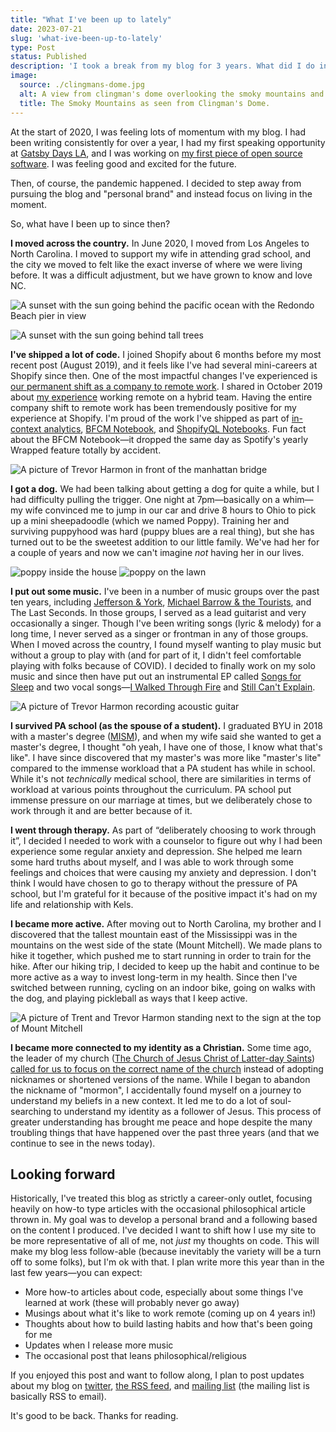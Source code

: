 ```yaml
---
title: "What I've been up to lately"
date: 2023-07-21
slug: 'what-ive-been-up-to-lately'
type: Post
status: Published
description: 'I took a break from my blog for 3 years. What did I do in the meantime?'
image:
  source: ./clingmans-dome.jpg
  alt: A view from clingman's dome overlooking the smoky mountains and a path leading up to the lookout spot.
  title: The Smoky Mountains as seen from Clingman's Dome.
---
```


At the start of 2020, I was feeling lots of momentum with my blog. I had been writing consistently for over a year, I had my first speaking opportunity at [Gatsby Days LA](https://thetrevorharmon.com/blog/sell-things-fast-with-gatsby-and-shopify/), and I was working on [my first piece of open source software](https://github.com/thetrevorharmon/gatsby-theme-shopify-manager). I was feeling good and excited for the future.

Then, of course, the pandemic happened. I decided to step away from pursuing the blog and "personal brand" and instead focus on living in the moment.

So, what have I been up to since then?

**I moved across the country.** In June 2020, I moved from Los Angeles to North Carolina. I moved to support my wife in attending grad school, and the city we moved to felt like the exact inverse of where we were living before. It was a difficult adjustment, but we have grown to know and love NC.

![A sunset with the sun going behind the pacific ocean with the Redondo Beach pier in view](./last-ca-sunset.jpeg 'The last sunset we saw before moving from LA.')

![A sunset with the sun going behind tall trees](./first-nc-sunset.jpeg 'The first sunset I have a picture of in NC.')

**I've shipped a lot of code.** I joined Shopify about 6 months before my most recent post (August 2019), and it feels like I've had several mini-careers at Shopify since then. One of the most impactful changes I've experienced is [our permanent shift as a company to remote work](https://www.fool.com/investing/2020/05/22/shopify-is-going-all-in-on-remote-work.aspx). I shared in October 2019 about [my experience](https://thetrevorharmon.com/blog/what-I-learned-from-my-first-month-working-remote/) working remote on a hybrid team. Having the entire company shift to remote work has been tremendously positive for my experience at Shopify. I'm proud of the work I've shipped as part of [in-context analytics](https://shopify.engineering/shopify-in-context-analytics), [BFCM Notebook](https://twitter.com/Shopify/status/1466152432392675333?s=20), and [ShopifyQL Notebooks](https://www.shopify.com/editions/winter2023). Fun fact about the BFCM Notebook—it dropped the same day as Spotify's yearly Wrapped feature totally by accident.

![A picture of Trevor Harmon in front of the manhattan bridge](./visiting-new-york.jpg 'I visited NYC as part of a rare work meetup.')

**I got a dog.** We had been talking about getting a dog for quite a while, but I had difficulty pulling the trigger. One night at 7pm—basically on a whim—my wife convinced me to jump in our car and drive 8 hours to Ohio to pick up a mini sheepadoodle (which we named Poppy). Training her and surviving puppyhood was hard (puppy blues are a real thing), but she has turned out to be the sweetest addition to our little family. We've had her for a couple of years and now we can't imagine _not_ having her in our lives.


<TwoUp>

![poppy inside the house](./a-cute-dog-on-a-rug-smiling-with-a-new-haircut.jpg)
![poppy on the lawn](./a-cute-dog-in-the-yard-with-a-ball.jpg)

</TwoUp>

**I put out some music.** I've been in a number of music groups over the past ten years, including [Jefferson & York](https://open.spotify.com/album/0WEod59ULOzfjJiZS6AJ9F?si=-hVsyye_QLeaPltQvAvMyA), [Michael Barrow & the Tourists](https://open.spotify.com/artist/1mhe70fSiQDyc16JVlhBUE?si=iVc7DmhoTCKsPTFIa9N5xg), and The Last Seconds. In those groups, I served as a lead guitarist and very occasionally a singer. Though I've been writing songs (lyric & melody) for a long time, I never served as a singer or frontman in any of those groups. When I moved across the country, I found myself wanting to play music but without a group to play with (and for part of it, I didn't feel comfortable playing with folks because of COVID). I decided to finally work on my solo music and since then have put out an instrumental EP called [Songs for Sleep](https://open.spotify.com/album/7ePZVqwRTdt0Sjxe2Mex1a?si=EOa0v7OdRruqd40pCHKxfQ) and two vocal songs—[I Walked Through Fire](https://open.spotify.com/track/3jS2MJ4fkQWBsvCWCfVMoh?si=JziYmQiVQeieX-TFTRuOrg) and [Still Can't Explain](https://open.spotify.com/track/2sYkRzFX9tBCzTCfzE07Y8?si=Ae2tsmFETK2dYWDZ4D2LrA).

![A picture of Trevor Harmon recording acoustic guitar](./recording-session.jpg)

**I survived PA school (as the spouse of a student).** I graduated BYU in 2018 with a master's degree ([MISM](https://marriott.byu.edu/infosys/mism/what-will-i-study/program-overview/)), and when my wife said she wanted to get a master's degree, I thought "oh yeah, I have one of those, I know what that's like". I have since discovered that my master's was more like "master's lite" compared to the immense workload that a PA student has while in school. While it's not _technically_ medical school, there are similarities in terms of workload at various points throughout the curriculum. PA school put immense pressure on our marriage at times, but we deliberately chose to work through it and are better because of it.

**I went through therapy.** As part of “deliberately choosing to work through it”, I decided I needed to work with a counselor to figure out why I had been experience some regular anxiety and depression. She helped me learn some hard truths about myself, and I was able to work through some feelings and choices that were causing my anxiety and depression. I don't think I would have chosen to go to therapy without the pressure of PA school, but I'm grateful for it because of the positive impact it's had on my life and relationship with Kels.

**I became more active.** After moving out to North Carolina, my brother and I discovered that the tallest mountain east of the Mississippi was in the mountains on the west side of the state (Mount Mitchell). We made plans to hike it together, which pushed me to start running in order to train for the hike. After our hiking trip, I decided to keep up the habit and continue to be more active as a way to invest long-term in my health. Since then I've switched between running, cycling on an indoor bike, going on walks with the dog, and playing pickleball as ways that I keep active.

![A picture of Trent and Trevor Harmon standing next to the sign at the top of Mount Mitchell](./hiking-mount-mitchell.jpg)

**I became more connected to my identity as a Christian.** Some time ago, the leader of my church ([The Church of Jesus Christ of Latter-day Saints](https://www.churchofjesuschrist.org/?lang=eng)) [called for us to focus on the correct name of the church](https://www.churchofjesuschrist.org/study/general-conference/2018/10/the-correct-name-of-the-church?lang=eng) instead of adopting nicknames or shortened versions of the name. While I began to abandon the nickname of "mormon", I accidentally found myself on a journey to understand my beliefs in a new context. It led me to do a lot of soul-searching to understand my identity as a follower of Jesus. This process of greater understanding has brought me peace and hope despite the many troubling things that have happened over the past three years (and that we continue to see in the news today).

## Looking forward

Historically, I've treated this blog as strictly a career-only outlet, focusing heavily on how-to type articles with the occasional philosophical article thrown in. My goal was to develop a personal brand and a following based on the content I produced. I've decided I want to shift how I use my site to be more representative of all of me, not _just_ my thoughts on code. This will make my blog less follow-able (because inevitably the variety will be a turn off to some folks), but I'm ok with that. I plan write more this year than in the last few years—you can expect:

- More how-to articles about code, especially about some things I've learned at work (these will probably never go away)
- Musings about what it's like to work remote (coming up on 4 years in!)
- Thoughts about how to build lasting habits and how that's been going for me
- Updates when I release more music
- The occasional post that leans philosophical/religious

If you enjoyed this post and want to follow along, I plan to post updates about my blog on [twitter](https://twitter.com/thetrevorharmon), [the RSS feed](https://thetrevorharmon.com/rss.xml), and [mailing list](https://thetrevorharmon.us18.list-manage.com/subscribe?u=564c646304e7c3dcd08710731&id=03c1d4d9de) (the mailing list is basically RSS to email).

It's good to be back. Thanks for reading.
